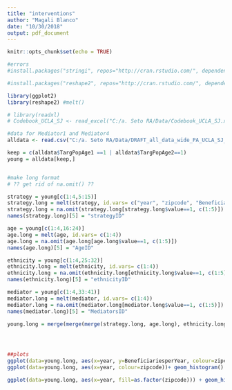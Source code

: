 ```yaml
---
title: "interventions"
author: "Magali Blanco"
date: "10/30/2018"
output: pdf_document
---
```


```r
knitr::opts_chunk$set(echo = TRUE)
```

```r
#errors
#install.packages("stringi", repos="http://cran.rstudio.com/", dependencies=TRUE)

#install.packages("reshape2", repos="http://cran.rstudio.com/", dependencies=TRUE) 

library(ggplot2)
library(reshape2) #melt()

# library(readxl)
# Codebook_UCLA_SJ <- read_excel("C:/a. Seto RA/Data/Codebook_UCLA_SJ.xlsx")

#data for Mediator1 and Mediator4
alldata <- read.csv("C:/a. Seto RA/Data/DRAFT_all_data_wide_PA_UCLA_SJ_DO NOT SHARE.csv")

keep = c(alldata$TargPopAge1 ==1 | alldata$TargPopAge2==1)
young = alldata[keep,]


#make long format
# ?? get rid of na.omit() ??

strategy = young[c(1:4,5:15)]
strategy.long = melt(strategy, id.vars= c("year", "zipcode", "BeneficiariesperYear", "funder"))
strategy.long = na.omit(strategy.long[strategy.long$value==1, c(1:5)])
names(strategy.long)[5] = "strategyID"

age = young[c(1:4,16:24)]
age.long = melt(age, id.vars= c(1:4))
age.long = na.omit(age.long[age.long$value==1, c(1:5)])
names(age.long)[5] = "AgeID"

ethnicity = young[c(1:4,25:32)]
ethnicity.long = melt(ethnicity, id.vars= c(1:4))
ethnicity.long = na.omit(ethnicity.long[ethnicity.long$value==1, c(1:5)])
names(ethnicity.long)[5] = "ethnicityID"

mediator = young[c(1:4,33:41)]
mediator.long = melt(mediator, id.vars= c(1:4))
mediator.long = na.omit(mediator.long[mediator.long$value==1, c(1:5)])
names(mediator.long)[5] = "MediatorsID"

young.long = merge(merge(merge(strategy.long, age.long), ethnicity.long), mediator.long)




##plots 
ggplot(data=young.long, aes(x=year, y=BeneficiariesperYear, colour=zipcode))+ geom_point()
ggplot(data=young.long, aes(x=year, colour=zipcode))+ geom_histogram()

ggplot(data=young.long, aes(x=year, fill=as.factor(zipcode))) + geom_histogram()


```

